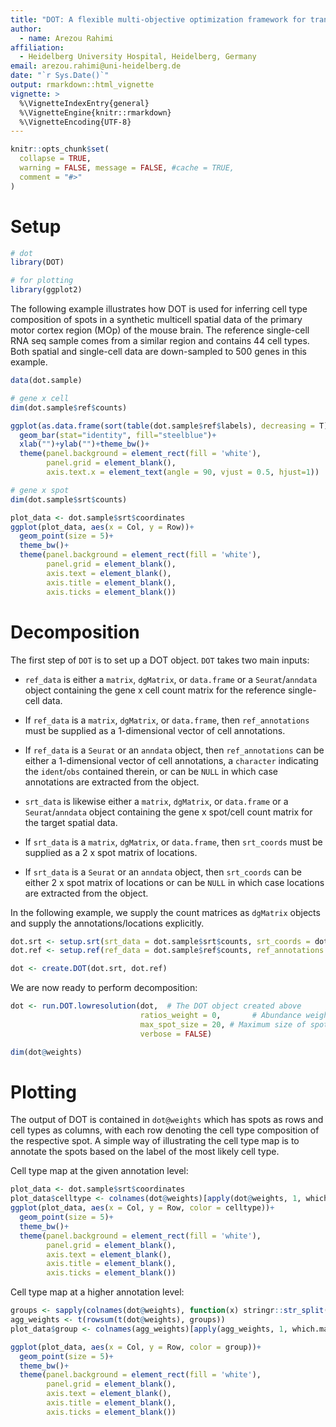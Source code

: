 ```yaml
---
title: "DOT: A flexible multi-objective optimization framework for transferring features across single-cell and spatial omics"
author:
  - name: Arezou Rahimi
affiliation: 
  - Heidelberg University Hospital, Heidelberg, Germany
email: arezou.rahimi@uni-heidelberg.de
date: "`r Sys.Date()`"
output: rmarkdown::html_vignette
vignette: >
  %\VignetteIndexEntry{general}
  %\VignetteEngine{knitr::rmarkdown}
  %\VignetteEncoding{UTF-8}
---
```


```r
knitr::opts_chunk$set(
  collapse = TRUE,
  warning = FALSE, message = FALSE, #cache = TRUE,
  comment = "#>"
)
```
# Setup

```r
# dot
library(DOT)

# for plotting
library(ggplot2)
```

The following example illustrates how DOT is used for inferring cell type composition of spots in a synthetic multicell spatial data of the primary motor cortex region (MOp) of the mouse brain. The reference single-cell RNA seq sample comes from a similar region and contains 44 cell types. Both spatial and single-cell data are down-sampled to 500 genes in this example.


```r
data(dot.sample)

# gene x cell
dim(dot.sample$ref$counts)

ggplot(as.data.frame(sort(table(dot.sample$ref$labels), decreasing = T)), aes(x = Var1, y = Freq))+
  geom_bar(stat="identity", fill="steelblue")+
  xlab("")+ylab("")+theme_bw()+
  theme(panel.background = element_rect(fill = 'white'), 
        panel.grid = element_blank(),
        axis.text.x = element_text(angle = 90, vjust = 0.5, hjust=1))

```

```r
# gene x spot
dim(dot.sample$srt$counts)

plot_data <- dot.sample$srt$coordinates
ggplot(plot_data, aes(x = Col, y = Row))+
  geom_point(size = 5)+
  theme_bw()+
  theme(panel.background = element_rect(fill = 'white'), 
        panel.grid = element_blank(),
        axis.text = element_blank(), 
        axis.title = element_blank(), 
        axis.ticks = element_blank())
```


# Decomposition

The first step of `DOT` is to set up a DOT object. `DOT` takes two main inputs:
  
  - `ref_data` is either a `matrix`, `dgMatrix`, or `data.frame` or a `Seurat`/`anndata` object containing the gene x cell count matrix for the reference single-cell data.
- If `ref_data` is a `matrix`, `dgMatrix`, or `data.frame`, then `ref_annotations` must be supplied as a 1-dimensional vector of cell annotations. 
- If `ref_data` is a `Seurat` or an `anndata` object, then `ref_annotations` can be either a 1-dimensional vector of cell annotations, a `character` indicating the `ident`/`obs` contained therein, or can be `NULL` in which case annotations are extracted from the object.

- `srt_data` is likewise either a `matrix`, `dgMatrix`, or `data.frame` or a `Seurat`/`anndata` object containing the gene x spot/cell count matrix for the target spatial data.
- If `srt_data` is a `matrix`, `dgMatrix`, or `data.frame`, then `srt_coords` must be supplied as a 2 x spot matrix of locations. 
- If `srt_data` is a `Seurat` or an `anndata` object, then `srt_coords` can be either 2 x spot matrix of locations or can be `NULL` in which case locations are extracted from the object.

In the following example, we supply the count matrices as `dgMatrix` objects and supply the annotations/locations explicitly.

```r
dot.srt <- setup.srt(srt_data = dot.sample$srt$counts, srt_coords = dot.sample$srt$coordinates)
dot.ref <- setup.ref(ref_data = dot.sample$ref$counts, ref_annotations = dot.sample$ref$labels, 10)

dot <- create.DOT(dot.srt, dot.ref)
```

We are now ready to perform decomposition:
```r
dot <- run.DOT.lowresolution(dot,  # The DOT object created above
                             ratios_weight = 0,       # Abundance weight; a larger value more closely matches the abundance of cell types in the spatial data to those in the reference data
                             max_spot_size = 20, # Maximum size of spots (20 is usually sufficiently large for Visium slides) 
                             verbose = FALSE)

dim(dot@weights)
```

# Plotting

The output of DOT is contained in `dot@weights` which has spots as rows and cell types as columns, with each row denoting the cell type composition of the respective spot. A simple way of illustrating the cell type map is to annotate the spots based on the label of the most likely cell type.

Cell type map at the given annotation level:
  
```r
plot_data <- dot.sample$srt$coordinates
plot_data$celltype <- colnames(dot@weights)[apply(dot@weights, 1, which.max)]
ggplot(plot_data, aes(x = Col, y = Row, color = celltype))+
  geom_point(size = 5)+
  theme_bw()+
  theme(panel.background = element_rect(fill = 'white'), 
        panel.grid = element_blank(),
        axis.text = element_blank(), 
        axis.title = element_blank(), 
        axis.ticks = element_blank())
```

Cell type map at a higher annotation level:
  
```r
groups <- sapply(colnames(dot@weights), function(x) stringr::str_split(x, " ")[[1]][1])
agg_weights <- t(rowsum(t(dot@weights), groups))
plot_data$group <- colnames(agg_weights)[apply(agg_weights, 1, which.max)]

ggplot(plot_data, aes(x = Col, y = Row, color = group))+
  geom_point(size = 5)+
  theme_bw()+
  theme(panel.background = element_rect(fill = 'white'), 
        panel.grid = element_blank(),
        axis.text = element_blank(), 
        axis.title = element_blank(), 
        axis.ticks = element_blank())
```
